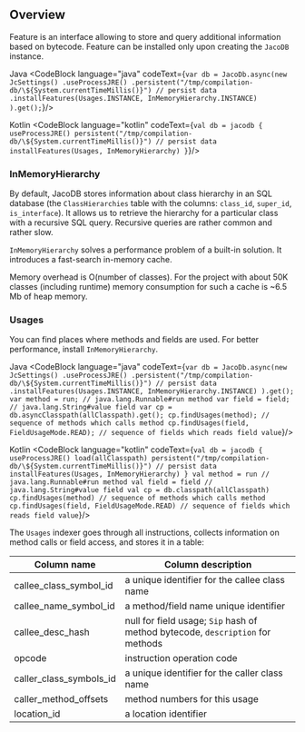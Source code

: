 
## Overview

Feature is an interface allowing to store and query additional information based on bytecode. Feature can be installed only upon creating the `JacoDB` instance.

Java
<CodeBlock language="java" codeText={`
    var db = JacoDb.async(new JcSettings()
        .useProcessJRE()
        .persistent("/tmp/compilation-db/\${System.currentTimeMillis()}") // persist data
        .installFeatures(Usages.INSTANCE, InMemoryHierarchy.INSTANCE)
    ).get();
`}/>

Kotlin
<CodeBlock language="kotlin" codeText={`
    val db = jacodb {
        useProcessJRE()
        persistent("/tmp/compilation-db/\${System.currentTimeMillis()}") // persist data
        installFeatures(Usages, InMemoryHierarchy)
    }
`}/>


### InMemoryHierarchy

By default, JacoDB stores information about class hierarchy in an SQL database (the `ClassHierarchies` table with
the columns: `class_id`, `super_id`, `is_interface`). It allows us to retrieve the hierarchy for a particular class
with a recursive SQL query. Recursive queries are rather common and rather slow.

`InMemoryHierarchy` solves a performance problem of a built-in solution. It introduces a fast-search in-memory cache.

Memory overhead is O(number of classes). For the project with about 50K classes (including runtime) memory
consumption for such a cache is ~6.5 Mb of heap memory.

### Usages

You can find places where methods and fields are used.
For better performance, install `InMemoryHierarchy`.

Java
<CodeBlock language="java" codeText={`
    var db = JacoDb.async(new JcSettings()
        .useProcessJRE()
        .persistent("/tmp/compilation-db/\${System.currentTimeMillis()}") // persist data
        .installFeatures(Usages.INSTANCE, InMemoryHierarchy.INSTANCE)
    ).get();
    var method = run; // java.lang.Runnable#run method
    var field = field; // java.lang.String#value field
    var cp = db.asyncClasspath(allClasspath).get();
    cp.findUsages(method); // sequence of methods which calls method
    cp.findUsages(field, FieldUsageMode.READ); // sequence of fields which reads field value
`}/>

Kotlin
<CodeBlock language="kotlin" codeText={`
    val db = jacodb {
        useProcessJRE()
        load(allClasspath)
        persistent("/tmp/compilation-db/\${System.currentTimeMillis()}") // persist data
        installFeatures(Usages, InMemoryHierarchy)
    }
    val method = run // java.lang.Runnable#run method
    val field = field // java.lang.String#value field
    val cp = db.classpath(allClasspath)
    cp.findUsages(method) // sequence of methods which calls method
    cp.findUsages(field, FieldUsageMode.READ) // sequence of fields which reads field value
`}/>

The `Usages` indexer goes through all instructions, collects information on method calls or field access, and
stores it in a table:

| Column name             | Column description                                                             |
|-------------------------|--------------------------------------------------------------------------------|
| callee_class_symbol_id  | a unique identifier for the callee class name                                  |
| callee_name_symbol_id   | a method/field name unique identifier                                          |
| callee_desc_hash        | null for field usage; `Sip` hash of method bytecode, `description` for methods |
| opcode                  | instruction operation code                                                     |
| caller_class_symbols_id | a unique identifier for the caller class name                                  |
| caller_method_offsets   | method numbers for this usage                                                  |
| location_id             | a location identifier                                                          |

